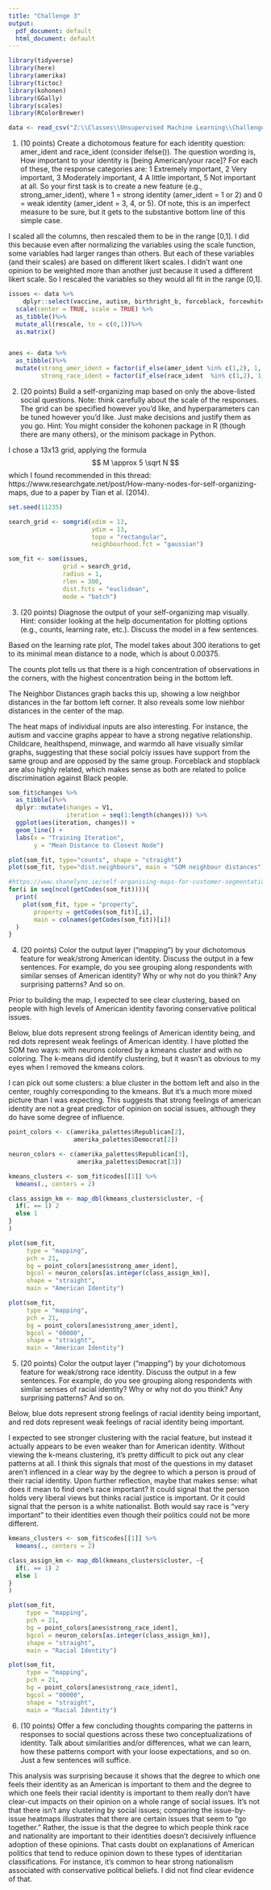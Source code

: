 ---
title: "Challenge 3"
output:
  pdf_document: default
  html_document: default
---

```{r setup, include=FALSE}
library(tidyverse)
library(here)
library(amerika)
library(tictoc)
library(kohonen)
library(GGally)
library(scales)
library(RColorBrewer)
```

```{r}
data <- read_csv("Z:\\Classes\\Unsupervised Machine Learning\\Challenge 3\\data\\anes_2016.csv")
```
1. (10 points) Create a dichotomous feature for each identity question: amer_ident and race_ident (consider ifelse()). The question wording is, How important to your identity is [being American/your race]? For each of these, the response categories are: 1 Extremely important, 2 Very important, 3 Moderately important, 4 A little important, 5 Not important at all. So your first task is to create a new feature (e.g., strong_amer_ident), where 1 = strong identity (amer_ident = 1 or 2) and 0 = weak identity (amer_ident = 3, 4, or 5). Of note, this is an imperfect measure to be sure, but it gets to the substantive bottom line of this simple case.

I scaled all the columns, then rescaled them to be in the range [0,1]. I did this because even after normalizing the variables using the scale function, some variables had larger ranges than others. But each of these variables (and their scales) are based on different likert scales. I didn't want one opinion to be weighted more than another just because it used a different likert scale. So I rescaled the variables so they would all fit in the range [0,1].

```{r}

issues <- data %>%
    dplyr::select(vaccine, autism, birthright_b, forceblack, forcewhite, stopblack, stopwhite, freetrade, aa3, warmdo, finwell, childcare, healthspend, minwage) %>%
  scale(center = TRUE, scale = TRUE) %>%
  as_tibble()%>%
  mutate_all(rescale, to = c(0,1))%>%
  as.matrix()


anes <- data %>%
  as_tibble()%>%
  mutate(strong_amer_ident = factor(if_else(amer_ident %in% c(1,2), 1, 0)),
         strong_race_ident = factor(if_else(race_ident  %in% c(1,2), 1, 0)))
```

2. (20 points) Build a self-organizing map based on only the above-listed social questions. Note: think carefully about the scale of the responses. The grid can be specified however you’d like, and hyperparameters can be tuned however you’d like. Just make decisions and justify them as you go. Hint: You might consider the kohonen package in R (though there are many others), or the minisom package in Python.

I chose a 13x13 grid, applying the formula
$$
M \approx 5 \sqrt N
$$
which I found recommended in this thread: https://www.researchgate.net/post/How-many-nodes-for-self-organizing-maps, due to a paper by Tian et al. (2014). 

```{r}
set.seed(11235)

search_grid <- somgrid(xdim = 13,
                       ydim = 13,
                       topo = "rectangular",
                       neighbourhood.fct = "gaussian")

som_fit <- som(issues,
               grid = search_grid,
               radius = 1,
               rlen = 300,
               dist.fcts = "euclidean",
               mode = "batch")
```

3. (20 points) Diagnose the output of your self-organizing map visually. Hint: consider looking at the help documentation for plotting options (e.g., counts, learning rate, etc.). Discuss the model in a few sentences.

Based on the learning rate plot, The model takes about 300 iterations to get to its minimal mean distance to a node, which is about 0.00375.

The counts plot tells us that there is a high concentration of observations in the corners, with the highest concentration being in the bottom left.

The Neighbor Distances graph backs this up, showing a low neighbor distances in the far bottom left corner. It also reveals some low niehbor distances in the center of the map.

The heat maps of individual inputs are also interesting. For instance, the autism and vaccine graphs appear to have a strong negative relationship. Childcare, healthspend, minwage, and warmdo all have visually similar graphs, suggesting that these social polciy issues have support from the same group and are opposed by the same group. Forceblack and stopblack are also highly related, which makes sense as both are related to police discrimination against Black people. 
```{r}
som_fit$changes %>%
  as_tibble()%>%
  dplyr::mutate(changes = V1,
                iteration = seq(1:length(changes))) %>%
  ggplot(aes(iteration, changes)) +
  geom_line() + 
  labs(x = "Training Iteration",
       y = "Mean Distance to Closest Node")

plot(som_fit, type="counts", shape = "straight")
plot(som_fit, type="dist.neighbours", main = "SOM neighbour distances")

#https://www.shanelynn.ie/self-organising-maps-for-customer-segmentation-using-r/
for(i in seq(ncol(getCodes(som_fit)))){
  print(
    plot(som_fit, type = "property", 
       property = getCodes(som_fit)[,i],
       main = colnames(getCodes(som_fit))[i])
  )
}
```

4. (20 points) Color the output layer (“mapping”) by your dichotomous feature for weak/strong American identity. Discuss the output in a few sentences. For example, do you see grouping along respondents with similar senses of American identity? Why or why not do you think? Any surprising patterns? And so on.

Prior to building the map, I expected to see clear clustering, based on people with high levels of American identity favoring conservative political issues.

Below, blue dots represent strong feelings of American identity being, and red dots represent weak feelings of American identity. I have plotted the SOM two ways: with neurons colored by a kmeans cluster and with no coloring. The k-means did identify clustering, but it wasn't as obvious to my eyes when I removed the kmeans colors.

I can pick out some clusters: a blue cluster in the bottom left and also in the center, roughly corresponding to the kmeans. But it's a much more mixed picture than I was expecting. This suggests that strong feelings of american identity are not a great predictor of opinion on social issues, although they do have some degree of influence.

```{r}
point_colors <- c(amerika_palettes$Republican[2], 
                  amerika_palettes$Democrat[2])

neuron_colors <- c(amerika_palettes$Republican[3], 
                   amerika_palettes$Democrat[3])

kmeans_clusters <- som_fit$codes[[1]] %>% 
  kmeans(., centers = 2)

class_assign_km <- map_dbl(kmeans_clusters$cluster, ~{
  if(. == 1) 2
  else 1
}
)

plot(som_fit, 
     type = "mapping", 
     pch = 21, 
     bg = point_colors[anes$strong_amer_ident],
     bgcol = neuron_colors[as.integer(class_assign_km)],
     shape = "straight",
     main = "American Identity")

plot(som_fit, 
     type = "mapping", 
     pch = 21, 
     bg = point_colors[anes$strong_amer_ident],
     bgcol = "00000",
     shape = "straight",
     main = "American Identity")
```

5. (20 points) Color the output layer (“mapping”) by your dichotomous feature for weak/strong race identity. Discuss the output in a few sentences. For example, do you see grouping along respondents with similar senses of racial identity? Why or why not do you think? Any surprising patterns? And so on.

Below, blue dots represent strong feelings of racial identity being important, and red dots represent weak feelings of racial identity being important.

I expected to see stronger clustering with the racial feature, but instead it actually appears to be even weaker than for American identity. Without viewing the k-means clustering, it's pretty difficult to pick out any clear patterns at all. I think this signals that most of the questions in my dataset aren't inflenced in a clear way by the degree to which a person is proud of their racial identity. Upon further reflection, maybe that makes sense: what does it mean to find one's race important? It could signal that the person holds very liberal views but thinks racial justice is important. Or it could signal that the person is a white nationalist. Both would say race is "very important" to their identities even though their politics could not be more different.

```{r}
kmeans_clusters <- som_fit$codes[[1]] %>% 
  kmeans(., centers = 2)

class_assign_km <- map_dbl(kmeans_clusters$cluster, ~{
  if(. == 1) 2
  else 1
}
)

plot(som_fit, 
     type = "mapping", 
     pch = 21, 
     bg = point_colors[anes$strong_race_ident],
     bgcol = neuron_colors[as.integer(class_assign_km)],
     shape = "straight",
     main = "Racial Identity")

plot(som_fit, 
     type = "mapping", 
     pch = 21, 
     bg = point_colors[anes$strong_race_ident],
     bgcol = "00000",
     shape = "straight",
     main = "Racial Identity")
```

6. (10 points) Offer a few concluding thoughts comparing the patterns in responses to social questions across these two conceptualizations of identity. Talk about similarities and/or differences, what we can learn, how these patterns comport with your loose expectations, and so on. Just a few sentences will suffice.

This analysis was surprising because it shows that the degree to which one feels their identity as an American is important to them and the degree to which one feels their racial identity is important to them really don't have clear-cut impacts on their opinion on a whole range of social issues. It's not that there isn't any clustering by social issues; comparing the issue-by-issue heatmaps illustrates that there are certain issues that seem to "go together." Rather, the issue is that the degree to which people think race and nationality are important to their identities doesn't decisively influence adoption of these opinions. That casts doubt on explanations of American politics that tend to reduce opinion down to these types of identitarian classifications. For instance, it's common to hear strong nationalism associated with conservative political beliefs. I did not find clear evidence of that.
